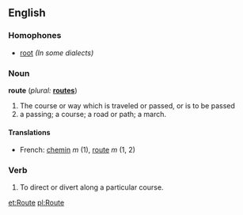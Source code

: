==English==

===Homophones===
*[[root]] ''(In some dialects)''

===Noun===
'''route'''  (''plural:'' '''[[routes]]''')
# The course or way which is traveled or passed, or is to be passed
# a passing; a course; a road or path; a march.

====Translations====
* French: [[chemin]] ''m'' (1), [[route]] ''m'' (1, 2)

===Verb===
{{en-infl-reg-vowel|rout|e}}
# To direct or divert along a particular course.

[[et:Route]]
[[pl:Route]]